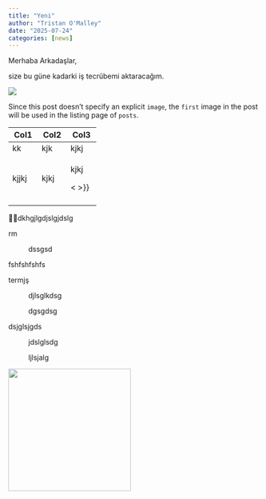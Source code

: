 ```yaml
---
title: "Yeni"
author: "Tristan O'Malley"
date: "2025-07-24"
categories: [news]
---
```


Merhaba Arkadaşlar,

size bu güne kadarki iş tecrübemi aktaracağım.

![](thumbnail.jpg)

| Since this post doesn't specify an explicit `image`, the `first` image in the post will be used in the listing page of `posts`.

+-------+------+---------+
| Col1  | Col2 | Col3    |
+=======+======+=========+
| kk    | kjk  | kjkj    |
+-------+------+---------+
| kjjkj | kjkj | kjkj    |
|       |      |         |
|       |      | \< \>}} |
+-------+------+---------+
|       |      |         |
+-------+------+---------+

🧑‍🎄dkhgjlgdjslgjdslg

rm

:   dssgsd

fshfshfshfs

termjş

:   djlsglkdsg

    dgsgdsg

dsjglsjgds

:   jdslglsdg

:   ljlsjalg

![](/logo.png){width="245"}

:   
